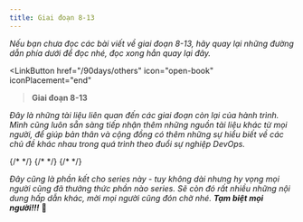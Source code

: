 ```yaml
---
title: Giai đoạn 8-13
---
```



_Nếu bạn chưa đọc các bài viết về giai đoạn 8-13, hãy quay lại những đường dẫn phía dưới để đọc nhé, 
đọc xong hẳn quay lại đây._

<LinkButton 
    href="/90days/others"
    icon="open-book"
    iconPlacement="end"
><b>Giai đoạn 8-13</b></LinkButton>

_Đây là những tài liệu liên quan đến các giai đoạn còn lại của hành trình. Mình cũng luôn sẵn sàng tiếp nhận thêm những 
nguồn tài liệu khác từ mọi người, để giúp bản thân và cộng đồng có thêm những sự hiểu biết về các chủ đề khác nhau
trong quá trình theo đuổi sự nghiệp DevOps._

<Tabs>
    <TabItem label="S8">
        <Kubernetes/>
    </TabItem>
    <TabItem label="S9">
        <IaC/>
    </TabItem>
    <TabItem label="S10">
        {/* <Day23/> */}
    </TabItem>
    <TabItem label="S11">
        {/* <Day24/> */}
    </TabItem>
    <TabItem label="S12">
        {/* <Day25/> */}
    </TabItem>
</Tabs> 

_Đây cũng là phần kết cho series này - tuy không dài nhưng hy vọng mọi người cũng đã thưởng thức phần
nào series. Sẽ còn đó rất nhiều những nội dung hấp dẫn khác, mời mọi người cũng đón chờ nhé. **Tạm biệt
mọi người!!!**_ 🚀